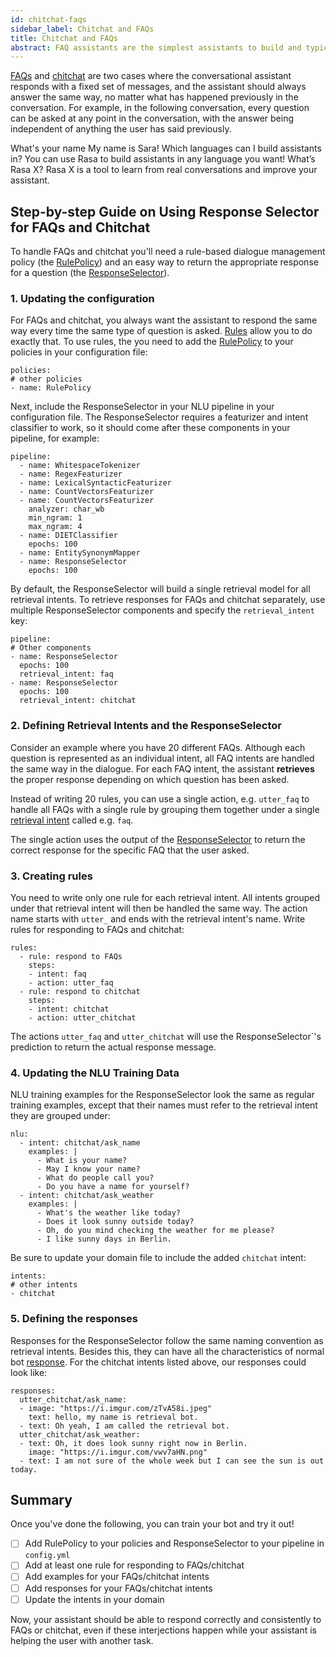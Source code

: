 ```yaml
---
id: chitchat-faqs
sidebar_label: Chitchat and FAQs
title: Chitchat and FAQs
abstract: FAQ assistants are the simplest assistants to build and typically the first kind of assistant anyone builds. This page is a guide to the concepts and training data you need to handle non-contextual questions like FAQs and chitchat.
---
```



[FAQs](./glossary.mdx#faqs) and [chitchat](./glossary.mdx#chitchat) are two cases where the conversational assistant responds with a fixed set of messages, and the assistant should always answer the same way,
no matter what has happened previously in the conversation.
For example, in the following conversation, every question can be asked at any point in the conversation,
with the answer being independent of anything the user has said previously.

<Chat caption="Chitchat">
<ChatUserText>What's your name</ChatUserText>
<ChatBotText>My name is Sara!</ChatBotText>
<ChatUserText>Which languages can I build assistants in?</ChatUserText>
<ChatBotText>You can use Rasa to build assistants in any language you want!</ChatBotText>
<ChatUserText>What’s Rasa X?</ChatUserText>
<ChatBotText>Rasa X is a tool to learn from real conversations and improve your assistant.</ChatBotText>
</Chat>


## Step-by-step Guide on Using Response Selector for FAQs and Chitchat

To handle FAQs and chitchat you'll need a rule-based dialogue management policy (the [RulePolicy](#rulepolicy)) and an easy way
to return the appropriate response for a question (the [ResponseSelector](./components.mdx#responseselector)).

### 1. Updating the configuration

For FAQs and chitchat, you always want the assistant to respond the same way every time
the same type of question is asked. [Rules](rules.mdx) allow you to do exactly that.
To use rules, the you need to add the [RulePolicy](./policies.mdx#rule-policy) to your policies in your configuration file:

```yaml-rasa
policies:
# other policies
- name: RulePolicy
```

Next, include the ResponseSelector in your NLU pipeline in your configuration file.
The ResponseSelector requires a featurizer and intent classifier to work, so
it should come after these components in your pipeline, for example:

```yaml-rasa
pipeline:
  - name: WhitespaceTokenizer
  - name: RegexFeaturizer
  - name: LexicalSyntacticFeaturizer
  - name: CountVectorsFeaturizer
  - name: CountVectorsFeaturizer
    analyzer: char_wb
    min_ngram: 1
    max_ngram: 4
  - name: DIETClassifier
    epochs: 100
  - name: EntitySynonymMapper
  - name: ResponseSelector
    epochs: 100
```

By default, the ResponseSelector will build a single retrieval model for all retrieval intents.
To retrieve responses for FAQs and chitchat separately, use multiple ResponseSelector components
and specify the `retrieval_intent` key:

```yaml-rasa
pipeline:
# Other components
- name: ResponseSelector
  epochs: 100
  retrieval_intent: faq
- name: ResponseSelector
  epochs: 100
  retrieval_intent: chitchat
```



### 2. Defining Retrieval Intents and the ResponseSelector

Consider an example where you have 20 different FAQs. Although each question is represented as an individual intent, all FAQ intents are handled the same way in the dialogue. For each FAQ intent, the assistant **retrieves** the proper response depending on which question has been asked.

Instead of writing 20 rules, you can use a single action, e.g. `utter_faq` to handle all FAQs with a single rule by grouping them together under a single [retrieval intent](glossary.mdx#retrieval-intent)
called e.g. `faq`.

The single action uses the output of the
[ResponseSelector](./components.mdx#responseselector) to return
the correct response for the specific FAQ that the user asked.


### 3. Creating rules

You need to write only one rule for each retrieval intent. All intents
grouped under that retrieval intent will then be handled the same way.
The action name starts with `utter_` and ends with the retrieval intent's name.
Write rules for responding to FAQs and chitchat:

```yaml-rasa
rules:
  - rule: respond to FAQs
    steps:
    - intent: faq
    - action: utter_faq
  - rule: respond to chitchat
    steps:
    - intent: chitchat
    - action: utter_chitchat
```

The actions `utter_faq` and `utter_chitchat` will use the ResponseSelector`'s prediction to return the actual response message.

### 4. Updating the NLU Training Data

NLU training examples for the ResponseSelector look the same as
regular training examples, except that their names must refer to the retrieval
intent they are grouped under:

```yaml-rasa
nlu:
  - intent: chitchat/ask_name
    examples: |
      - What is your name?
      - May I know your name?
      - What do people call you?
      - Do you have a name for yourself?
  - intent: chitchat/ask_weather
    examples: |
      - What's the weather like today?
      - Does it look sunny outside today?
      - Oh, do you mind checking the weather for me please?
      - I like sunny days in Berlin.
```

Be sure to update your domain file to include the added `chitchat` intent:

```yaml-rasa
intents:
# other intents
- chitchat
```


### 5. Defining the responses

Responses for the ResponseSelector follow the same naming convention as
retrieval intents. Besides this, they can have all the characteristics of
normal bot [response](domain.mdx#responses). For the chitchat intents
listed above, our responses could look like:

```yaml-rasa
responses:
  utter_chitchat/ask_name:
  - image: "https://i.imgur.com/zTvA58i.jpeg"
    text: hello, my name is retrieval bot.
  - text: Oh yeah, I am called the retrieval bot.
  utter_chitchat/ask_weather:
  - text: Oh, it does look sunny right now in Berlin.
    image: "https://i.imgur.com/vwv7aHN.png"
  - text: I am not sure of the whole week but I can see the sun is out today.
```

## Summary

Once you've done the following, you can train your bot and try it out!

- [ ] Add RulePolicy to your policies and ResponseSelector to your pipeline in `config.yml`
- [ ] Add at least one rule for responding to FAQs/chitchat
- [ ] Add examples for your FAQs/chitchat intents
- [ ] Add responses for your FAQs/chitchat intents
- [ ] Update the intents in your domain

Now, your assistant should be able to respond correctly and consistently to FAQs or chitchat, even if these interjections happen while your assistant is helping the user with another task.
